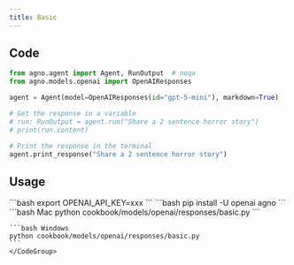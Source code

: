 ```yaml
---
title: Basic
---
```


## Code

```python cookbook/models/openai/responses/basic.py
from agno.agent import Agent, RunOutput  # noqa
from agno.models.openai import OpenAIResponses

agent = Agent(model=OpenAIResponses(id="gpt-5-mini"), markdown=True)

# Get the response in a variable
# run: RunOutput = agent.run("Share a 2 sentence horror story")
# print(run.content)

# Print the response in the terminal
agent.print_response("Share a 2 sentence horror story")

```

## Usage

<Steps>
  <Snippet file="create-venv-step.mdx" />

  <Step title="Set your API key">
    ```bash
    export OPENAI_API_KEY=xxx
    ```
  </Step>

  <Step title="Install libraries">
    ```bash
    pip install -U openai agno
    ```
  </Step>

  <Step title="Run Agent">
    <CodeGroup>
    ```bash Mac
    python cookbook/models/openai/responses/basic.py
    ```

    ```bash Windows
    python cookbook/models/openai/responses/basic.py
    ```
    </CodeGroup>
  </Step>
</Steps>
